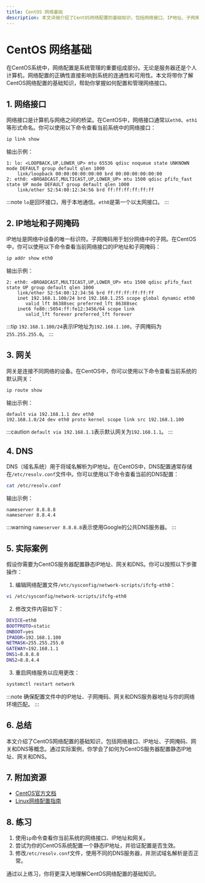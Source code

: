 ```yaml
---
title: CentOS 网络基础
description: 本文详细介绍了CentOS网络配置的基础知识，包括网络接口、IP地址、子网掩码、网关和DNS等概念，适合初学者学习。
---
```


# CentOS 网络基础

在CentOS系统中，网络配置是系统管理的重要组成部分。无论是服务器还是个人计算机，网络配置的正确性直接影响到系统的连通性和可用性。本文将带你了解CentOS网络配置的基础知识，帮助你掌握如何配置和管理网络接口。

## 1. 网络接口

网络接口是计算机与网络之间的桥梁。在CentOS中，网络接口通常以`eth0`、`eth1`等形式命名。你可以使用以下命令查看当前系统中的网络接口：

```bash
ip link show
```

输出示例：

```
1: lo: <LOOPBACK,UP,LOWER_UP> mtu 65536 qdisc noqueue state UNKNOWN mode DEFAULT group default qlen 1000
    link/loopback 00:00:00:00:00:00 brd 00:00:00:00:00:00
2: eth0: <BROADCAST,MULTICAST,UP,LOWER_UP> mtu 1500 qdisc pfifo_fast state UP mode DEFAULT group default qlen 1000
    link/ether 52:54:00:12:34:56 brd ff:ff:ff:ff:ff:ff
```

:::note
`lo`是回环接口，用于本地通信。`eth0`是第一个以太网接口。
:::

## 2. IP地址和子网掩码

IP地址是网络中设备的唯一标识符。子网掩码用于划分网络中的子网。在CentOS中，你可以使用以下命令查看当前网络接口的IP地址和子网掩码：

```bash
ip addr show eth0
```

输出示例：

```
2: eth0: <BROADCAST,MULTICAST,UP,LOWER_UP> mtu 1500 qdisc pfifo_fast state UP group default qlen 1000
    link/ether 52:54:00:12:34:56 brd ff:ff:ff:ff:ff:ff
    inet 192.168.1.100/24 brd 192.168.1.255 scope global dynamic eth0
       valid_lft 86388sec preferred_lft 86388sec
    inet6 fe80::5054:ff:fe12:3456/64 scope link 
       valid_lft forever preferred_lft forever
```

:::tip
`192.168.1.100/24`表示IP地址为`192.168.1.100`，子网掩码为`255.255.255.0`。
:::

## 3. 网关

网关是连接不同网络的设备。在CentOS中，你可以使用以下命令查看当前系统的默认网关：

```bash
ip route show
```

输出示例：

```
default via 192.168.1.1 dev eth0 
192.168.1.0/24 dev eth0 proto kernel scope link src 192.168.1.100
```

:::caution
`default via 192.168.1.1`表示默认网关为`192.168.1.1`。
:::

## 4. DNS

DNS（域名系统）用于将域名解析为IP地址。在CentOS中，DNS配置通常存储在`/etc/resolv.conf`文件中。你可以使用以下命令查看当前的DNS配置：

```bash
cat /etc/resolv.conf
```

输出示例：

```
nameserver 8.8.8.8
nameserver 8.8.4.4
```

:::warning
`nameserver 8.8.8.8`表示使用Google的公共DNS服务器。
:::

## 5. 实际案例

假设你需要为CentOS服务器配置静态IP地址、网关和DNS。你可以按照以下步骤操作：

1. 编辑网络配置文件`/etc/sysconfig/network-scripts/ifcfg-eth0`：

```bash
vi /etc/sysconfig/network-scripts/ifcfg-eth0
```

2. 修改文件内容如下：

```bash
DEVICE=eth0
BOOTPROTO=static
ONBOOT=yes
IPADDR=192.168.1.100
NETMASK=255.255.255.0
GATEWAY=192.168.1.1
DNS1=8.8.8.8
DNS2=8.8.4.4
```

3. 重启网络服务以应用更改：

```bash
systemctl restart network
```

:::note
确保配置文件中的IP地址、子网掩码、网关和DNS服务器地址与你的网络环境匹配。
:::

## 6. 总结

本文介绍了CentOS网络配置的基础知识，包括网络接口、IP地址、子网掩码、网关和DNS等概念。通过实际案例，你学会了如何为CentOS服务器配置静态IP地址、网关和DNS。

## 7. 附加资源

- [CentOS官方文档](https://www.centos.org/docs/)
- [Linux网络配置指南](https://www.linux.com/training-tutorials/linux-networking-commands-beginners/)

## 8. 练习

1. 使用`ip`命令查看你当前系统的网络接口、IP地址和网关。
2. 尝试为你的CentOS系统配置一个静态IP地址，并验证配置是否生效。
3. 修改`/etc/resolv.conf`文件，使用不同的DNS服务器，并测试域名解析是否正常。

通过以上练习，你将更深入地理解CentOS网络配置的基础知识。